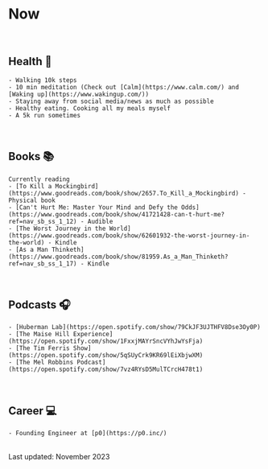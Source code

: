 
# Now
<br/>

## Health 🧘
    - Walking 10k steps
    - 10 min meditation (Check out [Calm](https://www.calm.com/) and [Waking up](https://www.wakingup.com/))
    - Staying away from social media/news as much as possible
    - Healthy eating. Cooking all my meals myself
    - A 5k run sometimes

<br/>

## Books 📚
    Currently reading
    - [To Kill a Mockingbird](https://www.goodreads.com/book/show/2657.To_Kill_a_Mockingbird) - Physical book
    - [Can't Hurt Me: Master Your Mind and Defy the Odds](https://www.goodreads.com/book/show/41721428-can-t-hurt-me?ref=nav_sb_ss_1_12) - Audible
    - [The Worst Journey in the World](https://www.goodreads.com/book/show/62601932-the-worst-journey-in-the-world) - Kindle
    - [As a Man Thinketh](https://www.goodreads.com/book/show/81959.As_a_Man_Thinketh?ref=nav_sb_ss_1_17) - Kindle

<br/>

## Podcasts 🎧
    - [Huberman Lab](https://open.spotify.com/show/79CkJF3UJTHFV8Dse3Oy0P)
    - [The Maise Hill Experience](https://open.spotify.com/show/1FxxjMAYrSncVYhJwYsFja)
    - [The Tim Ferris Show](https://open.spotify.com/show/5qSUyCrk9KR69lEiXbjwXM)
    - [The Mel Robbins Podcast](https://open.spotify.com/show/7vz4RYsD5MulTCrcH478t1)

<br/>

## Career 💻
    - Founding Engineer at [p0](https://p0.inc/)

<br/>

<div className={styles.date}>
    Last updated: November 2023
</div>
